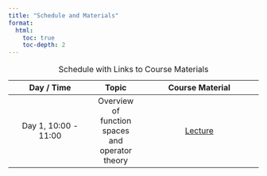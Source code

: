 ```yaml
---
title: "Schedule and Materials"
format: 
  html:
    toc: true
    toc-depth: 2
---
```


| Day / Time | Topic | Course Material | 
|:----------:|:-----:|:---------------:|
| Day 1, 10:00 - 11:00  | Overview of function spaces and operator theory | [Lecture](https://www.med.uio.no/imb/english/research/groups/statistics-high-dimensional-data/events/2024-PhDcourse-FDA.html)   |

: Schedule with Links to Course Materials


